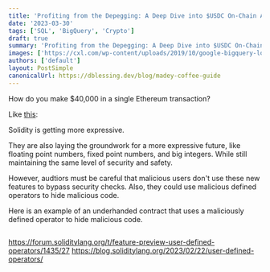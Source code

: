 ```yaml
---
title: 'Profiting from the Depegging: A Deep Dive into $USDC On-Chain Analysis'
date: '2023-03-30'
tags: ['SQL', 'BigQuery', 'Crypto']
draft: true
summary: 'Profiting from the Depegging: A Deep Dive into $USDC On-Chain Analysis'
images: ['https://cxl.com/wp-content/uploads/2019/10/google-bigquery-logo-1.png']
authors: ['default']
layout: PostSimple
canonicalUrl: https://dblessing.dev/blog/madey-coffee-guide
---
```


How do you make $40,000 in a single Ethereum transaction?

Like [this](https://etherscan.io/tx/0x00329028f21aecfbd3f69e80a00284b103723a755299210f94d6a71cac411d51):

Solidity is getting more expressive.

They are also laying the groundwork for a more expressive future, like floating point numbers, fixed point numbers, and big integers.
While still maintaining the same level of security and safety.

However, audtiors must be careful that malicious users don't use these new features to bypass security checks.
Also, they could use malicious defined operators to hide malicious code.

Here is an example of an underhanded contract that uses a maliciously defined operator to hide malicious code.

```

```

https://forum.soliditylang.org/t/feature-preview-user-defined-operators/1435/27
https://blog.soliditylang.org/2023/02/22/user-defined-operators/
